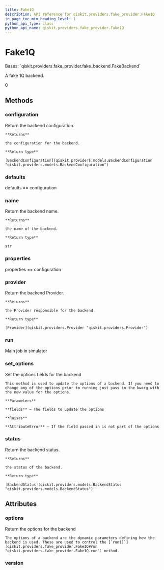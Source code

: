 ```yaml
---
title: Fake1Q
description: API reference for qiskit.providers.fake_provider.Fake1Q
in_page_toc_min_heading_level: 1
python_api_type: class
python_api_name: qiskit.providers.fake_provider.Fake1Q
---
```


# Fake1Q

<Class id="qiskit.providers.fake_provider.Fake1Q" isDedicatedPage={true} github="https://github.com/qiskit/qiskit/tree/stable/0.22/qiskit/providers/fake_provider/fake_1q.py" signature="Fake1Q">
  Bases: `qiskit.providers.fake_provider.fake_backend.FakeBackend`

  A fake 1Q backend.

  0

  ## Methods

  ### configuration

  <Function id="qiskit.providers.fake_provider.Fake1Q.configuration" name="configuration" signature="Fake1Q.configuration()">
    Return the backend configuration.

    **Returns**

    the configuration for the backend.

    **Return type**

    [BackendConfiguration](qiskit.providers.models.BackendConfiguration "qiskit.providers.models.BackendConfiguration")
  </Function>

  ### defaults

  <Function id="qiskit.providers.fake_provider.Fake1Q.defaults" name="defaults" signature="Fake1Q.defaults()">
    defaults == configuration
  </Function>

  ### name

  <Function id="qiskit.providers.fake_provider.Fake1Q.name" name="name" signature="Fake1Q.name()">
    Return the backend name.

    **Returns**

    the name of the backend.

    **Return type**

    str
  </Function>

  ### properties

  <Function id="qiskit.providers.fake_provider.Fake1Q.properties" name="properties" signature="Fake1Q.properties()">
    properties == configuration
  </Function>

  ### provider

  <Function id="qiskit.providers.fake_provider.Fake1Q.provider" name="provider" signature="Fake1Q.provider()">
    Return the backend Provider.

    **Returns**

    the Provider responsible for the backend.

    **Return type**

    [Provider](qiskit.providers.Provider "qiskit.providers.Provider")
  </Function>

  ### run

  <Function id="qiskit.providers.fake_provider.Fake1Q.run" name="run" signature="Fake1Q.run(run_input, **kwargs)">
    Main job in simulator
  </Function>

  ### set\_options

  <Function id="qiskit.providers.fake_provider.Fake1Q.set_options" name="set_options" signature="Fake1Q.set_options(**fields)">
    Set the options fields for the backend

    This method is used to update the options of a backend. If you need to change any of the options prior to running just pass in the kwarg with the new value for the options.

    **Parameters**

    **fields** – The fields to update the options

    **Raises**

    **AttributeError** – If the field passed in is not part of the options
  </Function>

  ### status

  <Function id="qiskit.providers.fake_provider.Fake1Q.status" name="status" signature="Fake1Q.status()">
    Return the backend status.

    **Returns**

    the status of the backend.

    **Return type**

    [BackendStatus](qiskit.providers.models.BackendStatus "qiskit.providers.models.BackendStatus")
  </Function>

  ## Attributes

  ### options

  <Attribute id="qiskit.providers.fake_provider.Fake1Q.options" name="options">
    Return the options for the backend

    The options of a backend are the dynamic parameters defining how the backend is used. These are used to control the [`run()`](qiskit.providers.fake_provider.Fake1Q#run "qiskit.providers.fake_provider.Fake1Q.run") method.
  </Attribute>

  ### version

  <Attribute id="qiskit.providers.fake_provider.Fake1Q.version" name="version" attributeValue="= 1" />
</Class>

